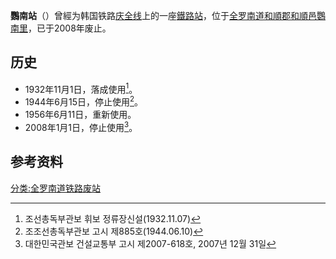 {{朝鮮半島車站資訊
|公司色 = black
|文字色 = 
|站名 = 鸚南站
|圖片 = 
|pxl = 
|圖片說明 =
|前一站 = [[和顺站_(全罗南道)|和顺]]
|前一站距離 = 
|後一站距離 = 
|後一站 = [[南平站_(全罗南道)|南平]]
|所屬路線 = [[庆全线|庆全线]]
|距離 = 
|起點站 = [[三浪津站|三浪津]]
|諺文 = 앵남역
|朝鮮漢字 = 鸚南驛
|文觀部式 =Aengnam-yeok 
|馬-賴式 =Aengnam-yŏk
|副站名 = 
|車站編號 = 
|停站路線數 = 
|所屬公司 = [[韩国铁道公社|韩国铁道公社]]
|所在地 =[[全罗南道|全罗南道]][[和順郡|和順郡]][[和順邑|和順邑]][[鸚南里|鸚南里]]
|車站構造 = 地面车站
|月台配置 = 1面1线
|啟用年月日 =1932年11月1日
|廢站年月日 =2008年1月1日
|上下車人次 = 
|統計年度 = 
|轉車 = 
|備註 = 
|全寬備註 = 
}}

'''鸚南站'''（{{kor|諺=앵남역|漢=鸚南驛|羅=Aengnam yeok|f=y}}）曾經为韩国铁路[[庆全线|庆全线]]上的一座[[鐵路站|鐵路站]]，位于[[全罗南道|全罗南道]][[和順郡|和順郡]][[和順邑|和順邑]][[鸚南里|鸚南里]]，已于2008年废止。

== 历史 ==
*1932年11月1日，落成使用<ref>조선총독부관보 휘보 정류장신설(1932.11.07)</ref>。
*1944年6月15日，停止使用<ref>조조선총독부관보 고시 제885호(1944.06.10)</ref>。
*1956年6月11日，重新使用。
*2008年1月1日，停止使用<ref>대한민국관보 건설교통부 고시 제2007-618호, 2007년 12월 31일</ref>。

== 参考资料 ==
{{reflist}}

{{庆全线}}

[[分类:全罗南道铁路废站|分类:全罗南道铁路废站]]